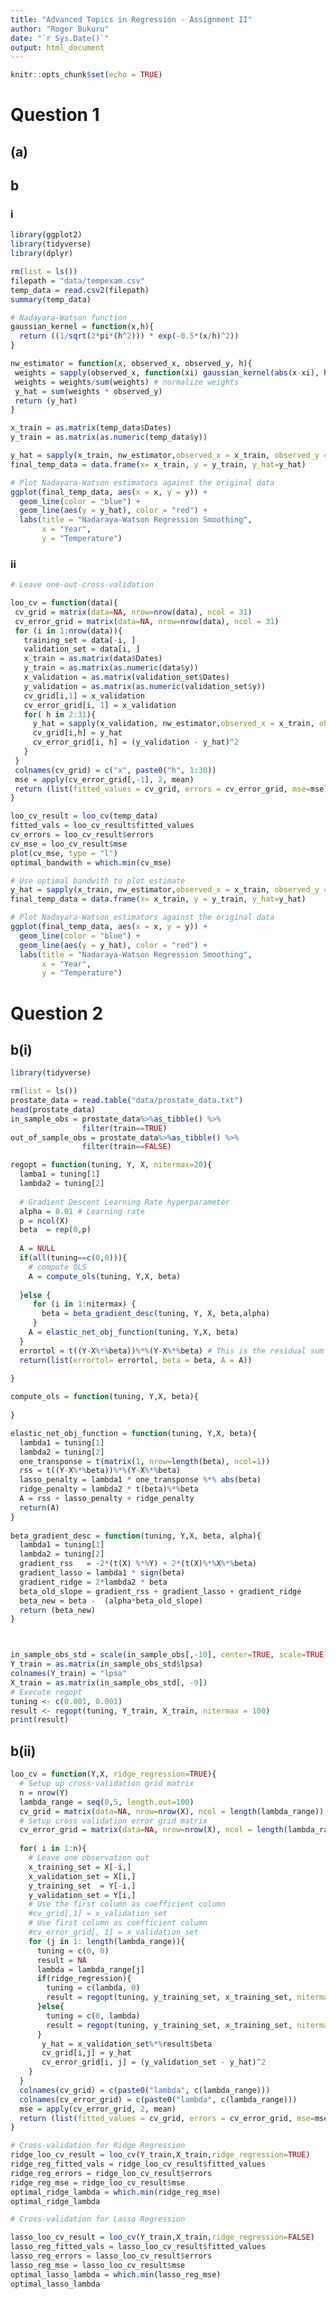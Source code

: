 ```yaml
---
title: "Advanced Topics in Regression - Assignment II"
author: "Roger Bukuru"
date: "`r Sys.Date()`"
output: html_document
---
```


```r
knitr::opts_chunk$set(echo = TRUE)
```

# Question 1

## (a)

## b 

### i

```r
library(ggplot2)
library(tidyverse)
library(dplyr)

rm(list = ls())
filepath = "data/tempexam.csv"
temp_data = read.csv2(filepath)
summary(temp_data)

# Nadayara-Watson function
gaussian_kernel = function(x,h){
  return ((1/sqrt(2*pi*(h^2))) * exp(-0.5*(x/h)^2))
}

nw_estimator = function(x, observed_x, observed_y, h){
 weights = sapply(observed_x, function(xi) gaussian_kernel(abs(x-xi), h))
 weights = weights/sum(weights) # normalize weights
 y_hat = sum(weights * observed_y)
 return (y_hat)
}

x_train = as.matrix(temp_data$Dates)
y_train = as.matrix(as.numeric(temp_data$y))

y_hat = sapply(x_train, nw_estimator,observed_x = x_train, observed_y = y_train, 0.5)
final_temp_data = data.frame(x= x_train, y = y_train, y_hat=y_hat)

# Plot Nadayara-Watson estimators against the original data
ggplot(final_temp_data, aes(x = x, y = y)) +
  geom_line(color = "blue") +
  geom_line(aes(y = y_hat), color = "red") +
  labs(title = "Nadaraya-Watson Regression Smoothing",
       x = "Year",
       y = "Temperature")
```

### ii

```r
# Leave one-out-cross-validation

loo_cv = function(data){
 cv_grid = matrix(data=NA, nrow=nrow(data), ncol = 31)
 cv_error_grid = matrix(data=NA, nrow=nrow(data), ncol = 31)
 for (i in 1:nrow(data)){
   training_set = data[-i, ]
   validation_set = data[i, ]
   x_train = as.matrix(data$Dates)
   y_train = as.matrix(as.numeric(data$y))
   x_validation = as.matrix(validation_set$Dates)
   y_validation = as.matrix(as.numeric(validation_set$y))
   cv_grid[i,1] = x_validation
   cv_error_grid[i, 1] = x_validation
   for( h in 2:31){
     y_hat = sapply(x_validation, nw_estimator,observed_x = x_train, observed_y = y_train, h)
     cv_grid[i,h] = y_hat
     cv_error_grid[i, h] = (y_validation - y_hat)^2
   }
 }
 colnames(cv_grid) = c("x", paste0("h", 1:30))
 mse = apply(cv_error_grid[,-1], 2, mean)
 return (list(fitted_values = cv_grid, errors = cv_error_grid, mse=mse))
}

loo_cv_result = loo_cv(temp_data)
fitted_vals = loo_cv_result$fitted_values
cv_errors = loo_cv_result$errors
cv_mse = loo_cv_result$mse
plot(cv_mse, type = "l")
optimal_bandwith = which.min(cv_mse)

# Use optimal bandwith to plot estimate
y_hat = sapply(x_train, nw_estimator,observed_x = x_train, observed_y = y_train, optimal_bandwith)
final_temp_data = data.frame(x= x_train, y = y_train, y_hat=y_hat)

# Plot Nadayara-Watson estimators against the original data
ggplot(final_temp_data, aes(x = x, y = y)) +
  geom_line(color = "blue") +
  geom_line(aes(y = y_hat), color = "red") +
  labs(title = "Nadaraya-Watson Regression Smoothing",
       x = "Year",
       y = "Temperature")
```


# Question 2

## b(i)

```r
library(tidyverse)

rm(list = ls())
prostate_data = read.table("data/prostate_data.txt")
head(prostate_data)
in_sample_obs = prostate_data%>%as_tibble() %>%
                filter(train==TRUE)
out_of_sample_obs = prostate_data%>%as_tibble() %>%
                filter(train==FALSE)

regopt = function(tuning, Y, X, nitermax=20){
  lamba1 = tuning[1]
  lambda2 = tuning[2]
  
  # Gradient Descent Learning Rate hyperparameter 
  alpha = 0.01 # Learning rate
  p = ncol(X)
  beta  = rep(0,p)
  
  A = NULL
  if(all(tuning==c(0,0))){
    # compute OLS
    A = compute_ols(tuning, Y,X, beta)
  
  }else {
     for (i in 1:nitermax) {
       beta = beta_gradient_desc(tuning, Y, X, beta,alpha) 
     }
    A = elastic_net_obj_function(tuning, Y,X, beta)
  }
  errortol = t((Y-X%*%beta))%*%(Y-X%*%beta) # This is the residual sum of of squares error
  return(list(errortol= errortol, beta = beta, A = A))
  
}

compute_ols = function(tuning, Y,X, beta){
  
}

elastic_net_obj_function = function(tuning, Y,X, beta){
  lambda1 = tuning[1]
  lambda2 = tuning[2]
  one_transponse = t(matrix(1, nrow=length(beta), ncol=1))
  rss = t((Y-X%*%beta))%*%(Y-X%*%beta)
  lasso_penalty = lambda1 * one_transponse %*% abs(beta)
  ridge_penalty = lambda2 * t(beta)%*%beta
  A = rss + lasso_penalty + ridge_penalty
  return(A)
}
  
beta_gradient_desc = function(tuning, Y,X, beta, alpha){
  lambda1 = tuning[1]
  lambda2 = tuning[2]
  gradient_rss   = -2*(t(X) %*%Y) + 2*(t(X)%*%X%*%beta)
  gradient_lasso = lambda1 * sign(beta)
  gradient_ridge = 2*lambda2 * beta
  beta_old_slope = gradient_rss + gradient_lasso + gradient_ridge
  beta_new = beta -  (alpha*beta_old_slope)
  return (beta_new)
}



in_sample_obs_std = scale(in_sample_obs[,-10], center=TRUE, scale=TRUE)%>%as_tibble()
Y_train = as.matrix(in_sample_obs_std$lpsa)
colnames(Y_train) = "lpsa"
X_train = as.matrix(in_sample_obs_std[, -9])
# Execute regopt
tuning <- c(0.001, 0.001)
result <- regopt(tuning, Y_train, X_train, nitermax = 100)
print(result)
```

## b(ii)

```r
loo_cv = function(Y,X, ridge_regression=TRUE){
  # Setup up cross-validation grid matrix
  n = nrow(Y)
  lambda_range = seq(0,5, length.out=100)
  cv_grid = matrix(data=NA, nrow=nrow(X), ncol = length(lambda_range)) 
  # Setup cross validation error grid matrix
  cv_error_grid = matrix(data=NA, nrow=nrow(X), ncol = length(lambda_range))
  
  for( i in 1:n){
    # Leave one observation out
    x_training_set = X[-i,]
    x_validation_set = X[i,]
    y_training_set  = Y[-i,]
    y_validation_set = Y[i,]
    # Use the first column as coefficient column
    #cv_grid[,1] = x_validation_set
    # Use first column as coefficient column
    #cv_error_grid[, 1] = x_validation_set
    for (j in 1: length(lambda_range)){
      tuning = c(0, 0)
      result = NA
      lambda = lambda_range[j]
      if(ridge_regression){
        tuning = c(lambda, 0)
        result = regopt(tuning, y_training_set, x_training_set, nitermax = 20)
      }else{
        tuning = c(0, lambda)
        result = regopt(tuning, y_training_set, x_training_set, nitermax = 20)
      }
       y_hat = x_validation_set%*%result$beta
       cv_grid[i,j] = y_hat
       cv_error_grid[i, j] = (y_validation_set - y_hat)^2
    }
  }
  colnames(cv_grid) = c(paste0("lambda", c(lambda_range)))
  colnames(cv_error_grid) = c(paste0("lambda", c(lambda_range)))
  mse = apply(cv_error_grid, 2, mean)
  return (list(fitted_values = cv_grid, errors = cv_error_grid, mse=mse))
}

# Cross-validation for Ridge Regression
ridge_loo_cv_result = loo_cv(Y_train,X_train,ridge_regression=TRUE)
ridge_reg_fitted_vals = ridge_loo_cv_result$fitted_values
ridge_reg_errors = ridge_loo_cv_result$errors
ridge_reg_mse = ridge_loo_cv_result$mse
optimal_ridge_lambda = which.min(ridge_reg_mse)
optimal_ridge_lambda 

# Cross-validation for Lasso Regression

lasso_loo_cv_result = loo_cv(Y_train,X_train,ridge_regression=FALSE)
lasso_reg_fitted_vals = lasso_loo_cv_result$fitted_values
lasso_reg_errors = lasso_loo_cv_result$errors
lasso_reg_mse = lasso_loo_cv_result$mse
optimal_lasso_lambda = which.min(lasso_reg_mse)
optimal_lasso_lambda 
```